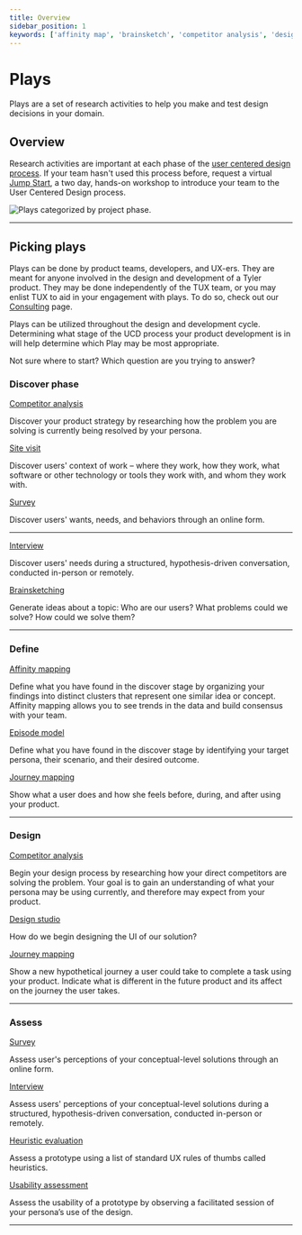 ```yaml
---
title: Overview
sidebar_position: 1
keywords: ['affinity map', 'brainsketch', 'competitor analysis', 'design studio', 'episode model', 'heuristic diagram', 'interview', 'interview', 'journey map', 'site visit', 'survey', 'usability', 'ux', 'activities', 'research']
---
```


# Plays

Plays are a set of research activities to help you make and test design decisions in your domain. 

## Overview 

Research activities are important at each phase of the <a href="https://www.interaction-design.org/literature/topics/user-centered-design" target="_blank" rel="noopener noreferrer">user centered design process</a>. If your team hasn't used this process before, request a virtual <a href="https://tylerjira.tylertech.com/servicedesk/customer/portal/21/create/609" target="_blank" rel="noreferrer noopener">Jump Start</a>, a two day, hands-on workshop to introduce your team to the User Centered Design process.

<ImageBlock padded={false}>

![Plays categorized by project phase. ](./images/plays-overview.png)

</ImageBlock>

---

## Picking plays

Plays can be done by product teams, developers, and UX-ers. They are meant for anyone involved in the design and development of a Tyler product. They may be done independently of the TUX team, or you may enlist TUX to aid in your engagement with plays. To do so, check out our [Consulting](/consulting) page.

Plays can be utilized throughout the design and development cycle. Determining what stage of the UCD process your product development is in will help determine which Play may be most appropriate.

Not sure where to start? Which question are you trying to answer?

### Discover phase

<ExpansionPanel caption="How does our persona solve this problem currently?">

[Competitor analysis](competitor-analysis/discover)

Discover your product strategy by researching how the problem you are solving is currently being resolved by your persona. 

</ExpansionPanel>

<ExpansionPanel caption="What does the experience look like today when our persona solves this problem?">

[Site visit](site-visit)

Discover users' context of work – where they work, how they work, what software or other technology or tools they work with, and whom they work with.

</ExpansionPanel>


<ExpansionPanel caption="What should we make? How do personas say they solve this problem now?">

[Survey](survey/discover)

Discover users' wants, needs, and behaviors through an online form.

---

[Interview](interview/discover)

Discover users' needs during a structured, hypothesis-driven conversation, conducted in-person or remotely.

</ExpansionPanel>

<ExpansionPanel caption="How do we come up with new ideas and solutions?">

[Brainsketching](brain-sketch)

Generate ideas about a topic: Who are our users? What problems could we solve? How could we solve them? 

</ExpansionPanel>

---

### Define

<ExpansionPanel caption="How do we organize and analyze our findings and insights from our research?">

[Affinity mapping](affinity-mapping)

Define what you have found in the discover stage by organizing your findings into distinct clusters that represent one similar idea or concept. Affinity mapping allows you to see trends in the data and build consensus with your team.

</ExpansionPanel>

<ExpansionPanel caption="Who uses this solution, in what context, and for what purpose?">

[Episode model](episode-model)

Define what you have found in the discover stage by identifying your target persona, their scenario, and their desired outcome. 

</ExpansionPanel>


<ExpansionPanel caption="What does the holistic experience encompass, and feel like, for our persona today?">

[Journey mapping](journey-mapping/define)

Show what a user does and how she feels before, during, and after using your product.

</ExpansionPanel>

---

### Design

<ExpansionPanel caption="What experiences or solutions is our persona familiar with that exist in the market place?">

[Competitor analysis](competitor-analysis/design)

Begin your design process by researching how your direct competitors are solving the problem. Your goal is to gain an understanding of what your persona may be using currently, and therefore may expect from your product.

</ExpansionPanel>

<ExpansionPanel caption="How do we begin designing the UI of our solution?">

[Design studio](design-studio)

How do we begin designing the UI of our solution? 

</ExpansionPanel>

<ExpansionPanel caption="What will the holistic experience encompass, and feel like, for our persona tomorrow?">

[Journey mapping](journey-mapping/design)

Show a new hypothetical journey a user could take to complete a task using your product. Indicate what is different in the future product and its affect on the journey the user takes. 

</ExpansionPanel>

---

### Assess 

<ExpansionPanel caption="What does our persona think about our potential solution?">

[Survey](survey/assess)

Assess user's perceptions of your conceptual-level solutions through an online form.

</ExpansionPanel>

<ExpansionPanel caption="What does our persona think about our potential solution?">

[Interview](interview/assess)

Assess users' perceptions of your conceptual-level solutions during a structured, hypothesis-driven conversation, conducted in-person or remotely.

</ExpansionPanel>

<ExpansionPanel caption="Does our design conform to UX best practices?">

[Heuristic evaluation](heuristic-evaluation)

Assess a prototype using a list of standard UX rules of thumbs called heuristics.

</ExpansionPanel>

<ExpansionPanel caption="Does our design solve the problem(s) for our persona?">

[Usability assessment](usability-test)

Assess the usability of a prototype by observing a facilitated session of your persona’s use of the design. 

</ExpansionPanel>

---

<PlayHelp />
